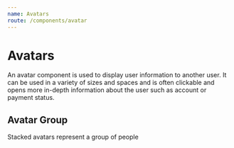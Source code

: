 ```yaml
---
name: Avatars
route: /components/avatar
---
```



# Avatars

An avatar component is used to display user information to another user. It can be used in a variety of sizes and spaces and is often clickable and opens more in-depth information about the user such as account or payment status.

<Playground>
  <Avatar small initials="JW" />
  <Avatar
    name="Janet Wood"
    photoUrl="https://source.unsplash.com/collection/802865/48x48"
  />
  <Avatar
    name="Janet Wood"
    photoUrl="https://source.unsplash.com/collection/802865/48x48"
    icon={ExternalLink}
  />
</Playground>

## Avatar Group

Stacked avatars represent a group of people

<Playground>
  <AvatarGroup>
    <Avatar small initials="PK" />
    <Avatar small initials="PS" />
    <Avatar small initials="ND" />
    <Avatar small initials="RB" />
  </AvatarGroup>
</Playground>
